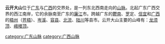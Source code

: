 {{unreference|time=2022-3-22}}
'''云开大山'''位于[[广东|广东]]与[[广西|广西]]的交界处，是一列东北西南走向的[[山脉|山脉]]。北起广东广西交界的西江南岸，它的余脉南至广东的[[廉江|廉江]]市。跨越广东的[[鬱南|鬱南]]、[[罗|罗]]定、[[信宜|信宜]]和[[广西|广西]]的[[梧州|梧州]]（[[苍梧|苍梧]]）、[[岑溪|岑溪]]、[[容县|容县]]、[[北流市|北流]]、[[陆川县|陆川]]等县市。云开大山主要的山峰有：[[龙须顶|龙须顶]]、[[峨楼顶|峨楼顶]]。

{{PRChina-geo-stub}}
{{中国山脉}}

[[category:广东山脉|category:广东山脉]]
[[category:广西山脉|category:广西山脉]]
